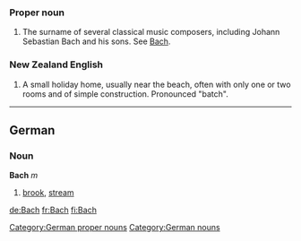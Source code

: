 ===Proper noun===

# The surname of several classical music composers, including Johann Sebastian Bach and his sons. See [[w:Bach|Bach]].

===New Zealand English===

# A small holiday home, usually near the beach, often with only one or two rooms and of simple construction. Pronounced "batch".

[[Category:German proper nouns]]
----

==German==
===Noun===
'''Bach''' ''m''

# [[brook]], [[stream]]

[[Category:German nouns]]

[[de:Bach]]
[[fr:Bach]]
[[fi:Bach]]